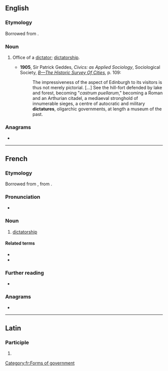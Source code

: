 ==English==

===Etymology===
Borrowed from {{bor|en|fr|dictature}}.

===Noun===
{{en-noun}}

# {{lb|en|obsolete}} Office of a [[dictator]]; [[dictatorship]].
#* '''1905''', Sir Patrick Geddes, ''Civics: as Applied Sociology'', Sociological Society, ''[[s:Civics: as Applied Sociology/Part 1/B—The Historic Survey Of Cities|B—The Historic Survey Of Cities]]'', p. 109:
#*:The impressiveness of the aspect of Edinburgh to its visitors is thus not merely pictorial. […] See the hill-fort defended by lake and forest, becoming "''castrum puellarum''," becoming a Roman and an Arthurian citadel, a mediaeval stronghold of innumerable sieges, a centre of autocratic and military '''dictatures''', oligarchic governments, at length a museum of the past.
#: {{rfquotek|Francis Bacon}}

===Anagrams===
* {{anagrams|en|a=acdeirttu|trucidate|urticated}}

----

==French==
{{wikipedia|lang=fr}}

===Etymology===
Borrowed from {{bor|fr|la|dictātūra}}, from {{m|la|dictō}}.

===Pronunciation===
* {{fr-IPA}}

===Noun===
{{fr-noun|f}}

# [[dictatorship]]

====Related terms====
* {{l|fr|dicter}}
* {{l|fr|dictateur}}

===Further reading===
* {{R:TLFi}}

===Anagrams===
* {{l|fr|dictateur}}

[[Category:fr:Forms of government]]

----

==Latin==

===Participle===
{{la-part-form|dictātūre}}

# {{inflection of|dictātūrus||voc|m|s|lang=la}}